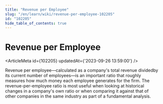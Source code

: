 ```yaml
---
title: "Revenue per Employee"
slug: "/en/learn/wiki/revenue-per-employee-102205"
id: "102205"
hide_table_of_contents: true
---
```



# Revenue per Employee

<ArticleMeta id={102205} updatedAt={'2023-09-26 13:59:00'} />
<div className='border-solid border-b border-t-0 my-4 border-[var(--ifm-color-gray-300)]' />

Revenue per employee—calculated as a company's total revenue dividedby its current number of employees—is an important ratio that roughly measures how much money each employee generates for the firm. The revenue-per-employee ratio is most useful when looking at historical changes in a company's own ratio or when comparing it against that of other companies in the same industry as part of a fundamental analysis.
